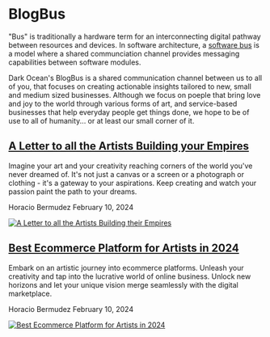 # **BlogBus**

"Bus" is traditionally a hardware term for an interconnecting digital pathway between resources and devices. In software architecture, a [software bus](https://learn.microsoft.com/en-us/azure/service-bus-messaging/service-bus-messaging-overview) is a model where a shared communciation channel provides messaging capabilities between software modules.

Dark Ocean's BlogBus is a shared communication channel between us to all of you, that focuses on creating actionable insights tailored to new, small and medium sized businesses. Although we focus on poeple that bring love and joy to the world through various forms of art, and service-based businesses that help everyday people get things done, we hope to be of use to all of humanity... or at least our small corner of it.

## [**A Letter to all the Artists Building your Empires**](https://blog.darkoceantech.com/a-letter-to-all-the-artists-building-your-empires.html)

Imagine your art and your creativity reaching corners of the world you've never dreamed of. It's not just a canvas or a screen or a photograph or clothing - it's a gateway to your aspirations. Keep creating and watch your passion paint the path to your dreams.

Horacio Bermudez February 10, 2024

[![A Letter to all the Artists Building their Empires](/blogbus/letter-to-artist.jpeg 'A Letter to all the Artists Building their Empires')](https://blog.darkoceantech.com/a-letter-to-all-the-artists-building-your-empires.html)

## [**Best Ecommerce Platform for Artists in 2024**](https://blog.darkoceantech.com/best-ecommerce-platform-for-artists.html)

Embark on an artistic journey into ecommerce platforms. Unleash your creativity and tap into the lucrative world of online business. Unlock new horizons and let your unique vision merge seamlessly with the digital marketplace.

Horacio Bermudez February 10, 2024

[![Best Ecommerce Platform for Artists in 2024](/blogbus/ecommerce-art.jpeg 'Best Ecommerce Platform for Artists in 2024')](https://blog.darkoceantech.com/best-ecommerce-platform-for-artists.html)